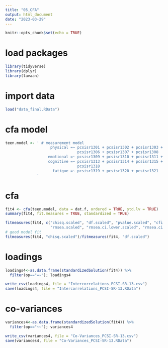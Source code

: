```yaml
---
title: "05_CFA"
output: html_document
date: "2023-03-29"
---
```


```r
knitr::opts_chunk$set(echo = TRUE)
```

# load packages

```r
library(tidyverse)
library(dplyr)
library(lavaan)
```


# import data

```r
load("data_final.RData")
```

# cfa model

```r
teen.model <- ' # measurement model
                    physical =~ pcsisr1301 + pcsisr1302 + pcsisr1303 + pcsisr1304 + pcsisr1305 +
                                pcsisr1306 + pcsisr1307 + pcsisr1308
                   emotional =~ pcsisr1309 + pcsisr1310 + pcsisr1311 + pcsisr1312
                   cognitive =~ pcsisr1313 + pcsisr1314 + pcsisr1315 + pcsisr1316 + pcsisr1317 +
                                pcsisr1318
                     fatigue =~ pcsisr1319 + pcsisr1320 + pcsisr1321
              '
```

# cfa

```r
fit4 <- cfa(teen.model, data = dat.f, ordered = TRUE, std.lv = TRUE)
summary(fit4, fit.measures = TRUE, standardized = TRUE)

fitmeasures(fit4, c("chisq.scaled", "df.scaled", "pvalue.scaled", "cfi.scaled","tli.scaled",
                    "rmsea.scaled", "rmsea.ci.lower.scaled", "rmsea.ci.upper.scaled", "srmr"))
# good model fit
fitmeasures(fit4, "chisq.scaled")/fitmeasures(fit4, "df.scaled")
```

# loadings

```r
loadings4<-as.data.frame(standardizedSolution(fit4)) %>% 
  filter(op=="=~"); loadings4

write_csv(loadings4, file = "Intercorrelations_PCSI-SR-13.csv")
save(loadings4, file = "Intercorrelations_PCSI-SR-13.RData")
```

# co-variances

```r
variances4<-as.data.frame(standardizedSolution(fit4)) %>% 
  filter(op=="~~"); variances4

write_csv(variances4, file = "Co-Variances_PCSI-SR-13.csv")
save(variances4, file = "Co-Variances_PCSI-SR-13.RData")
```

